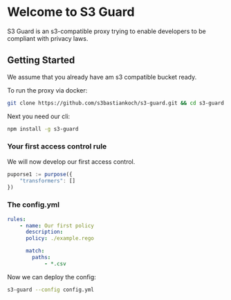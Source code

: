 # Welcome to S3 Guard

S3 Guard is an s3-compatible proxy trying to enable developers to be compliant with privacy laws.

## Getting Started

We assume that you already have am s3 compatible bucket ready.

To run the proxy via docker:

```sh
git clone https://github.com/s3bastiankoch/s3-guard.git && cd s3-guard && docker-compose up -d
```

Next you need our cli:

```sh
npm install -g s3-guard
```

### Your first access control rule

We will now develop our first access control.

```js
puporse1 := purpose({
	"transformers": []
})
```

### The config.yml

```yaml
rules:
	- name: Our first policy
	  description:
	  policy: ./example.rego

	  match:
	  	paths:
			- *.csv
```

Now we can deploy the config:

```sh
s3-guard --config config.yml
```
